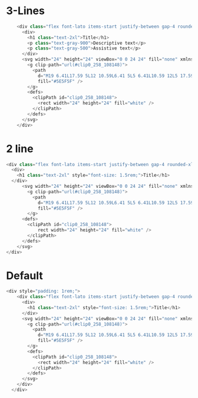 # 3-Lines

```js filename="3-line" {} copy
    <div class="flex font-lato items-start justify-between gap-4 rounded-xl border border-gray-200 bg-white px-4 py-4">
      <div>
        <h1 class="text-2xl">Title</h1>
        <p class="text-gray-900">Descriptive text</p>
        <p class="text-gray-500">Assistive text</p>
      </div>
      <svg width="24" height="24" viewBox="0 0 24 24" fill="none" xmlns="http://www.w3.org/2000/svg">
        <g clip-path="url(#clip0_258_108148)">
          <path
            d="M19 6.41L17.59 5L12 10.59L6.41 5L5 6.41L10.59 12L5 17.59L6.41 19L12 13.41L17.59 19L19 17.59L13.41 12L19 6.41Z"
            fill="#5E5F5F" />
        </g>
        <defs>
          <clipPath id="clip0_258_108148">
            <rect width="24" height="24" fill="white" />
          </clipPath>
        </defs>
      </svg>
    </div>
```

# 2 line
```js filename="2-line" {} copy
<div class="flex font-lato items-start justify-between gap-4 rounded-xl border border-gray-200 bg-white px-4 py-4">
  <div>
    <h1 class="text-2xl" style="font-size: 1.5rem;">Title</h1>
  </div>
      <svg width="24" height="24" viewBox="0 0 24 24" fill="none" xmlns="http://www.w3.org/2000/svg">
        <g clip-path="url(#clip0_258_108148)">
          <path
            d="M19 6.41L17.59 5L12 10.59L6.41 5L5 6.41L10.59 12L5 17.59L6.41 19L12 13.41L17.59 19L19 17.59L13.41 12L19 6.41Z"
            fill="#5E5F5F" />
        </g>
      <defs>
        <clipPath id="clip0_258_108148">
            rect width="24" height="24" fill="white" />
        </clipPath>
      </defs>
    </svg>
</div>
```

# Default
```js filename="default" {} copy
<div style="padding: 1rem;">
    <div class="flex font-lato items-start justify-between gap-4 rounded-xl border border-gray-200 bg-white px-4 py-4">
      <div>
        <h1 class="text-2xl" style="font-size: 1.5rem;">Title</h1>
      </div>
      <svg width="24" height="24" viewBox="0 0 24 24" fill="none" xmlns="http://www.w3.org/2000/svg">
        <g clip-path="url(#clip0_258_108148)">
          <path
            d="M19 6.41L17.59 5L12 10.59L6.41 5L5 6.41L10.59 12L5 17.59L6.41 19L12 13.41L17.59 19L19 17.59L13.41 12L19 6.41Z"
            fill="#5E5F5F" />
        </g>
        <defs>
          <clipPath id="clip0_258_108148">
            <rect width="24" height="24" fill="white" />
          </clipPath>
        </defs>
      </svg>
    </div>
  </div>
```